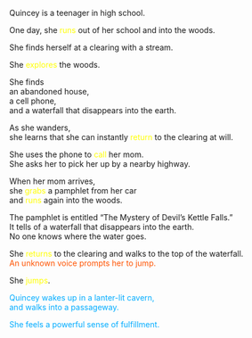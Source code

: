 Quincey is a teenager in high school.

One day, she <span style="color:#ffff00">runs</span> out of her school and into the woods.

She finds herself at a clearing with a stream.

She <span style="color:#ffff00">explores</span> the woods.

She finds<br>an abandoned house,<br>a cell phone,<br>and a waterfall that disappears into the earth.

As she wanders,<br>she learns that she can instantly <span style="color:#ffff00">return</span> to the clearing at will.

She uses the phone to <span style="color:#ffff00">call</span> her mom.<br>She asks her to pick her up by a nearby highway.

When her mom arrives,<br>she <span style="color:#ffff00">grabs</span> a pamphlet from her car<br>and <span style="color:#ffff00">runs</span> again into the woods.

The pamphlet is entitled "The Mystery of Devil's Kettle Falls."<br>It tells of a waterfall that disappears into the earth.<br>No one knows where the water goes.

She <span style="color:#ffff00">returns</span> to the clearing and walks to the top of the waterfall.<br><span style="color:#ff5300">An unknown voice prompts her to jump.</span>

She <span style="color:#ffff00">jumps</span>.

<span style="color:#00acff">Quincey wakes up in a lanter-lit cavern,<br>and walks into a passageway.</span>

<span style="color:#00acff">She feels a powerful sense of fulfillment.</span>

